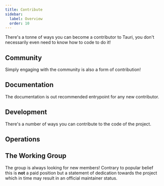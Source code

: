 ```yaml
---
title: Contribute
sidebar:
  label: Overview
  order: 10
---
```



There's a tonne of ways you can become a contributor to Tauri, you don't necessarily even need to know how to code to do it!

## Community

Simply engaging with the community is also a form of contribution!

<CardGrid>
    <LinkCard title="Join us on Discord" description="This is the primary hot spot for getting engaged with the community at large." />
    <LinkCard title="Provide support" description="Whether on GitHub or on Discord the community could always need another person providing support." />
    <LinkCard title="Host an event" description="Community engagement is both fun and rewarding." />
</CardGrid>

## Documentation

The documentation is out recommended entrypoint for any new contributor.

<CardGrid>
    <LinkCard title="Translations" description="Officially the site only supports English, other languages are generously provided by community efforts." href="/contribute/translate-status" />
    <LinkCard title="Write content" description="We can always use more people writing documentation." />
    <LinkCard title="Make a blog" description="If you have something that doesn't fit into the official documentation, why not write a blog post about Tauri." />
</CardGrid>

## Development

There's a number of ways you can contribute to the code of the project.

<CardGrid>
    <LinkCard title="Fix bugs" description="Help us squash them all!" />
    <LinkCard title="Develop features" description="Create something new." />
    <LinkCard title="Write tests" description="Make the codebase more resilient." />
    <LinkCard title="Review code" description="Providing approving reviews helps speed up our review process." />
    <LinkCard title="Audit the code" description="Help us discover new security threats." />
    <LinkCard title="Update docstrings" description="Documentation is a never ending battle, help us win it!" />
    <LinkCard title="Develop a plugin" description="There's a plugin for that!" />
</CardGrid>

## Operations

<CardGrid>
    <LinkCard title="Project management" description="Help us update GitHub issues, project boards and prioritize tasks!" />
</CardGrid>

## The Working Group

The group is always looking for new members! Contrary to popular belief this is **not** a paid position but a statement of dedication towards the project which in time may result in an official maintainer status.

<LinkCard title="Join the Working Group" description="" />
